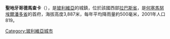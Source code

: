 {{Coord|17|4|S|69|12|W|display=title}}

'''聖地牙哥德馬查卡'''（{{lang-es|Santiago de Machaca}}），是[[玻利維亞|玻利維亞]]的城鎮，位於該國西部[[拉巴斯省_(玻利維亞)|拉巴斯省]]，是[[何塞馬努埃爾潘多省|何塞馬努埃爾潘多省]]的首府，海拔高度3,887米，每年平均降雨量約500毫米，2001年人口819。

{{Bolivia-geo-stub}}
[[Category:玻利維亞城市|Category:玻利維亞城市]]